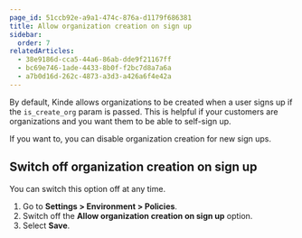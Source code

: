 ```yaml
---
page_id: 51ccb92e-a9a1-474c-876a-d1179f686381
title: Allow organization creation on sign up
sidebar:
  order: 7
relatedArticles:
  - 38e9186d-cca5-44a6-86ab-dde9f21167ff
  - bc69e746-1ade-4433-8b0f-f2bc7d8a7a6a
  - a7b0d16d-262c-4873-a3d3-a426a6f4e42a
---
```


By default, Kinde allows organizations to be created when a user signs up if the `is_create_org` param is passed. This is helpful if your customers are organizations and you want them to be able to self-sign up.

If you want to, you can disable organization creation for new sign ups.

## Switch off organization creation on sign up

You can switch this option off at any time.

1. Go to **Settings > Environment > Policies**.
2. Switch off the **Allow organization creation on sign up** option.
3. Select **Save**.
